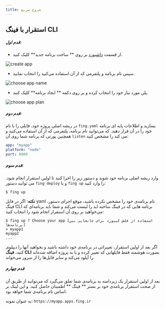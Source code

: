```yaml
---
title: شروع سریع
---
```



## استقرار با فینگ CLI

##### قدم اول:

- از قسمت ‌[داشبورد](https://dashboard.fing.ir) بر روی ** ساخت برنامه جدید** کلیک کنید.

![create app](/images/cli-create-app.jpg)

- سپس نام برنامه و پلتفرمی که از آن استفاده می‌کنید را انتخاب نمایید.

![choose app name](/images/cli-choose-appname.jpg)

- پلن مورد نیاز خود را انتخاب کرده و بر روی دکمه ** ایجاد برنامه** کلیک کنید.

![choose app plan](/images/cli-choose-plan.jpg)

##### قدم دوم:

در ریشه اصلی پروژه خود، فایلی را با نام `fing.yaml` بسازید و اطلاعات پایه ای برنامه خود را در آن قرار دهید. که می‌توانید نام برنامه، پلتفرمی که از آن استفاده می‌کنید و همچنین پورتی که برنامه شما روی آن `listen` می کند را مشخص کنید:

```yaml
app: "myapp"
platform: "node"
port: 8000
```

##### قدم سوم:

وارد ریشه اصلی برنامه خود شوید و دستور زیر را اجرا کنید تا اولین استقرار انجام شود.
می توانید دستور `fing deploy` و یا `fing up` را وارد کنید:

```
$ fing up
```

<Notice variant="info">
  <strong>نکته</strong>: اگر در فایل yaml نام برنامه‌ی خود را مشخص نکرده باشید،
  موقع اجرای دستور، فینگ CLI برنامه هایی که در فینگ ساخته اید را لیست می‌کند و
  شما باید برنامه‌ای که می‌خواهید بر روی آن استقرار انجام شود را انتخاب کنید:
</Notice>

```
$ fing up ? Choose your app [استفاده از فلش کیبورد برای جابجایی بین برنامه‌ها]
> myapp1
myapp2
...
```

<Notice variant="info">
  اگر بعد از اولین استقرار، تغییراتی در برنامه‌ی خود داشته باشید و بخواهید آنها
  را دیپلوی کنید، <strong>فینگ CLI</strong> بصورت هوشمند فقط فایلهایی که تغییر کرده و یا به
  پروژه اضافه شده‌اند را آپلود می‌کند و سایر فایل‌ها را از سرور می‌خواند.
</Notice>

##### قدم چهارم

بعد از اولین استقرار یک زیردامنه به برنامه‌ی شما تعلق می‌گیرد که می‌توانید از طریق آن از صحت استقرار برنامه‌ی خود بر بستر ** فینگ ** اطمینان حاصل کنید. و این لینک بر اساس نام برنامه‌ی شما خواهد بود.

به عنوان نمونه:
`https://myapp.apps.fing.ir`
